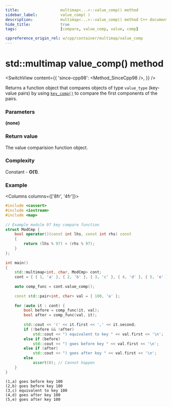 ```yaml
---
title:					multimap<...>::value_comp() method
sidebar_label:			value_comp( )
description:			multimap<...>::value_comp() method C++ documentation
hide_title:				true
tags:					[compare, value_comp, value, comp]

cppreference_origin_rel: w/cpp/container/multimap/value_comp
---
```



<!----------------- Codes ---------------------->


# std::multimap value_comp() method

<SwitchView content={{
    'since-cpp98': <Method_SinceCpp98 />,
    }} />

Returns a function object that compares objects of type `value_type` (key-value pairs) by using [`key_comp()`](/docs/std/containers/maps/multimap/key_comp) to compare the first components of the pairs.

### Parameters

**(none)**

### Return value

The value comparision function object.

### Complexity

Constant - **O(1)**.

### Example

<Columns columns={['8fr', '4fr']}>
<div>

```cpp title='Main.cpp' showLineNumbers
#include <cassert>
#include <iostream>
#include <map>
 
// Example module 97 key compare function
struct ModCmp {
    bool operator()(const int lhs, const int rhs) const
    {
        return (lhs % 97) < (rhs % 97);
    }
};
 
int main()
{
    std::multimap<int, char, ModCmp> cont;
    cont = { { 1, 'a' }, { 2, 'b' }, { 3, 'c' }, { 4, 'd' }, { 5, 'e' } };
 
    auto comp_func = cont.value_comp();
 
    const std::pair<int, char> val = { 100, 'a' };
 
    for (auto it : cont) {
        bool before = comp_func(it, val);
        bool after = comp_func(val, it);
 
        std::cout << '(' << it.first << ',' << it.second;
        if (!before && !after)
            std::cout << ") equivalent to key " << val.first << '\n';
        else if (before)
            std::cout << ") goes before key " << val.first << '\n';
        else if (after)
            std::cout << ") goes after key " << val.first << '\n';
        else
            assert(0); // Cannot happen
    }
}
```

</div>
<div>

```plaintext title="Output"
(1,a) goes before key 100
(2,b) goes before key 100
(3,c) equivalent to key 100
(4,d) goes after key 100
(5,e) goes after key 100
```

</div>
</Columns>

